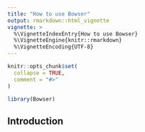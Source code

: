 ```yaml
---
title: "How to use Bowser"
output: rmarkdown::html_vignette
vignette: >
  %\VignetteIndexEntry{How to use Bowser}
  %\VignetteEngine{knitr::rmarkdown}
  %\VignetteEncoding{UTF-8}
---
```


```r
knitr::opts_chunk$set(
  collapse = TRUE,
  comment = "#>"
)
```

```r

library(Bowser)
```

## Introduction
